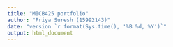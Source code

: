 ```yaml
---
title: "MICB425 portfolio"
author: "Priya Suresh (15992143)"
date: "version `r format(Sys.time(), '%B %d, %Y')`"
output: html_document
---
```

